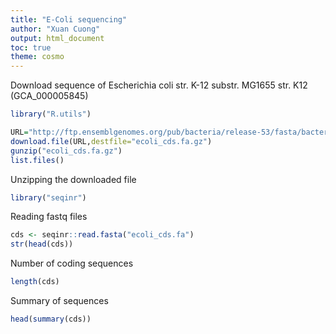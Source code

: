 ```yaml
---
title: "E-Coli sequencing"
author: "Xuan Cuong"
output: html_document
toc: true
theme: cosmo
---
```

Download sequence of Escherichia coli str. K-12 substr. MG1655 str. K12 (GCA_000005845)
```r
library("R.utils")

URL="http://ftp.ensemblgenomes.org/pub/bacteria/release-53/fasta/bacteria_0_collection/escherichia_coli_str_k_12_substr_mg1655_gca_000005845/cds/Escherichia_coli_str_k_12_substr_mg1655_gca_000005845.ASM584v2.cds.all.fa.gz"
download.file(URL,destfile="ecoli_cds.fa.gz")
gunzip("ecoli_cds.fa.gz")
list.files()
```
Unzipping the downloaded file 
```r
library("seqinr")
```
Reading fastq files
```r
cds <- seqinr::read.fasta("ecoli_cds.fa")
str(head(cds))
```
Number of coding sequences
```r
length(cds)
```
Summary of sequences
```r
head(summary(cds))
```


